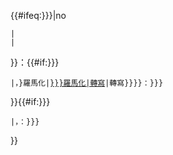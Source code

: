 {{#ifeq:{{{links|{{{link|}}}}}}|no
 |{{{2}}}
 |{{{2}}}
}}：{{Lang|{{{1}}}|{{{3}}}|rtl={{{rtl|}}}}}{{#if:{{{4<includeonly>|{{{translit|}}}</includeonly>}}}
 |，{{small|{{#ifexist:{{{script|{{{2}}}}}}羅馬化|[[{{{script|{{{2}}}}}}羅馬化|轉寫]]|轉寫}}}}：{{transl|{{{1}}}|{{{4|{{{translit<includeonly>|</includeonly>}}}}}}}}
}}{{#if:{{{5<includeonly>|{{{lit|}}}</includeonly>}}}
 |，{{small|直譯}}：{{{5|{{{lit}}}}}}
}}<noinclude>{{documentation}}</noinclude>